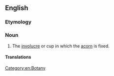 ==English==

===Etymology===
{{compound|en|acorn|cup}}

===Noun===
{{en-noun}}

# The [[involucre]] or cup in which the [[acorn]] is fixed.

====Translations====
{{trans-top|Involucre in which acorn is fixed}}
{{trans-mid}}
{{trans-bottom}}

[[Category:en:Botany]]